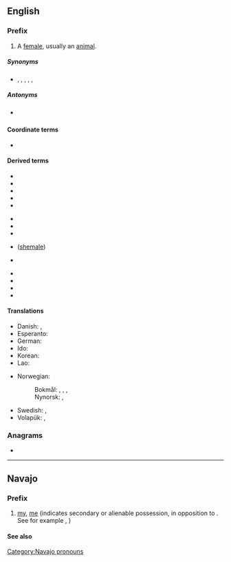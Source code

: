 {{also|Appendix:Variations of "she"}}
==English==

===Prefix===
{{head|en|prefixes}}

# A [[female]], usually an [[animal]].

=====Synonyms=====
* {{sense|female suffix}} {{l|en|-a}}, {{l|en|-ess}}, {{l|en|-ette}}, {{l|en|-ine}}, {{l|en|-ress}}, {{l|en|-rix}}

=====Antonyms=====
* {{sense|female suffix}} {{l|en|he-}}

====Coordinate terms====
* {{l|en|he-}}

====Derived terms====
{{prefixsee|en}}
{{der-top3}}
* {{l|en|she-ass}}
* {{l|en|she-bear}}
* {{l|en|she-cat}}
* {{l|en|she-devil}}
* {{l|en|she-dog}}
{{der-mid3}}
* {{l|en|she-elephant}}
* {{l|en|she-friend}}
* {{l|en|she-goat}}
* {{l|en|she-male}} ([[shemale]])
* {{l|en|she-monkey}}
{{der-mid3}}
* {{l|en|she-shed}}
* {{l|en|she-tiger}}
* {{l|en|she-walrus}}
* {{l|en|she-wolf}}
{{der-bottom}}

====Translations====
{{trans-top|the prefix she- for a female animal or a woman}}
* Danish: {{t+|da|hun}}, {{t|da|hun-}}
* Esperanto: {{t+|eo|-ino|alt=-in-}}
* German: {{t+|de|-in}}
* Ido: {{t|io|-ino|alt=-in-}}
* Korean: {{t+|ko|암}}
* Lao: {{t+|lo|ແມ່}}
{{trans-mid}}
* Norwegian:
*: Bokmål: {{t+|no|hunn}}, {{t+|no|hun}}, {{t|no|hunn-}}, {{t|no|hun-}}
*: Nynorsk: {{t|nn|ho}}, {{t|nn|ho-}}
* Swedish: {{t|sv|hon-}}, {{t+|sv|hona}}
* Volapük: {{t|vo|ji}}, {{t+|vo|ji-}}
{{trans-bottom}}

===Anagrams===
* {{anagrams|en|a=ehs|EH&S|EHS|Esh|HSE|ehs|esh|he's|hes|hse}}

----

==Navajo==

===Prefix===
{{head|nv|prefix}}

# [[my]], [[me]] (indicates secondary or alienable possession, in opposition to {{l|nv|shi-}}. See for example {{l|nv|abeʼ}}, {{l|nv|sheʼabeʼ}})

====See also====
{{nv-possessive pronouns}}

[[Category:Navajo pronouns]]